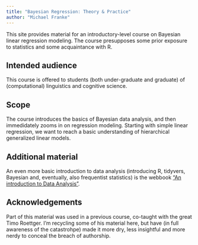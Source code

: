 ```yaml
---
title: "Bayesian Regression: Theory & Practice"
author: "Michael Franke"
---
```


This site provides material for an introductory-level course on Bayesian linear regression modeling.
The course presupposes some prior exposure to statistics and some acquaintance with R.

## Intended audience

This course is offered to students (both under-graduate and graduate) of (computational) linguistics and cognitive science.

## Scope

The course introduces the basics of Bayesian data analysis, and then immedidately zooms in on regression modeling.
Starting with simple linear regression, we want to reach a basic understanding of hierarchical generalized linear models.

## Additional material

An even more basic introduction to data analysis (introducing R, tidyvers, Bayesian and, eventually, also frequentist statistics) is the webbook ["An introduction to Data Analysis"](https://michael-franke.github.io/intro-data-analysis/index.html).

## Acknowledgements

Part of this material was used in a previous course, co-taught with the great Timo Roettger.
I'm recycling some of his material here, but have (in full awareness of the catastrohpe) made it more dry, less insightful and more nerdy to conceal the breach of authorship.
